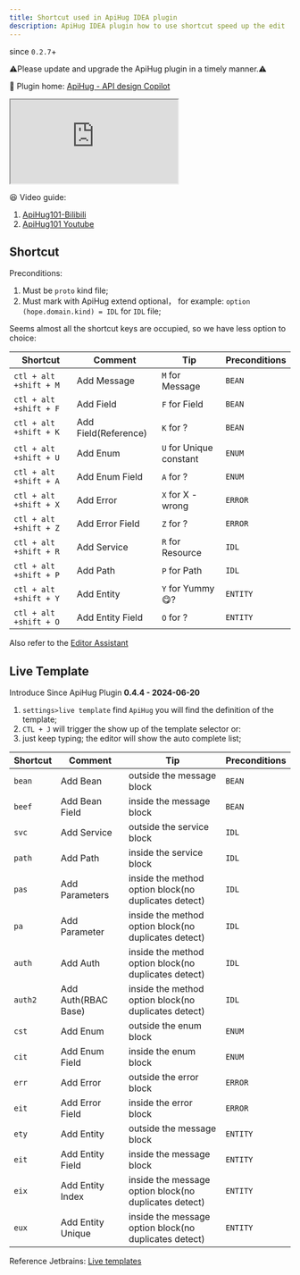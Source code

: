 ```yaml
---
title: Shortcut used in ApiHug IDEA plugin
description: ApiHug IDEA plugin how to use shortcut speed up the edit
---
```


since `0.2.7`+

⚠️Please update and upgrade the ApiHug plugin in a timely manner.⚠️

💝 Plugin home: [ApiHug - API design Copilot](https://plugins.jetbrains.com/plugin/23534-apihug--api-design-copilot)

<div>
  <iframe
    src="https://plugins.jetbrains.com/embeddable/install/23534"
    border="0"
    height={'48px'}
    allow="accelerometer; autoplay; clipboard-write; encrypted-media; gyroscope; picture-in-picture"
    allowFullScreen
  ></iframe>
</div>

😆 Video guide:

1. [ApiHug101-Bilibili](https://space.bilibili.com/666522636)
2. [ApiHug101 Youtube](https://youtube.com/@ApiHug?si=C1yw0poHA01zbmyj)


## Shortcut

Preconditions:
1. Must be `proto` kind file;
2. Must mark with ApiHug extend optional， for example: `option (hope.domain.kind) = IDL` for `IDL` file;

Seems almost all the shortcut keys are occupied, so we have less option to choice:

| Shortcut               | Comment              | Tip                     | Preconditions |
|------------------------|----------------------|-------------------------|---------------|
| `ctl + alt +shift + M` | Add Message          | `M` for Message         | `BEAN`        |
| `ctl + alt +shift + F` | Add Field            | `F` for Field           | `BEAN`        |
| `ctl + alt +shift + K` | Add Field(Reference) | `K` for ?               | `BEAN`        |
| `ctl + alt +shift + U` | Add Enum             | `U` for Unique constant | `ENUM`        |
| `ctl + alt +shift + A` | Add Enum Field       | `A` for ?               | `ENUM`        |
| `ctl + alt +shift + X` | Add Error            | `X` for X - wrong       | `ERROR`       |
| `ctl + alt +shift + Z` | Add Error Field      | `Z` for ?               | `ERROR`       |
| `ctl + alt +shift + R` | Add Service          | `R` for Resource        | `IDL`         |
| `ctl + alt +shift + P` | Add Path             | `P` for Path            | `IDL`         |
| `ctl + alt +shift + Y` | Add Entity           | `Y` for Yummy 😋?       | `ENTITY`      |
| `ctl + alt +shift + O` | Add Entity Field     | `O` for ?               | `ENTITY`      |

Also refer to the [Editor Assistant](/docs/idea/015-editor)

## Live Template

Introduce Since ApiHug Plugin **0.4.4 -  2024-06-20**

1. `settings>live template` find `ApiHug` you will find the definition of the template;
2. `CTL + J` will trigger the show up of the template selector or:
3.  just keep typing; the editor will show the auto complete list;

| Shortcut | Comment             | Tip                                                   | Preconditions |
|----------|---------------------|-------------------------------------------------------|---------------|
| `bean`   | Add Bean            | outside the message block                             | `BEAN`        |
| `beef`   | Add Bean Field      | inside the message block                              | `BEAN`        |
| `svc`    | Add Service         | outside the service block                             | `IDL`         |
| `path`   | Add Path            | inside the service block                              | `IDL`         |
| `pas`    | Add Parameters      | inside the method option block(no duplicates detect)  | `IDL`         |
| `pa`     | Add Parameter       | inside the method option block(no duplicates detect)  | `IDL`         |
| `auth`   | Add Auth            | inside the method option block(no duplicates detect)  | `IDL`         |
| `auth2`  | Add Auth(RBAC Base) | inside the method option block(no duplicates detect)  | `IDL`         |
| `cst`    | Add Enum            | outside the enum block                                | `ENUM`        |
| `cit`    | Add Enum Field      | inside the enum block                                 | `ENUM`        |
| `err`    | Add Error           | outside the error block                               | `ERROR`       |
| `eit`    | Add Error Field     | inside the error block                                | `ERROR`       |
| `ety`    | Add Entity          | outside the message block                             | `ENTITY`      |
| `eit`    | Add Entity Field    | inside the message block                              | `ENTITY`      |
| `eix`    | Add Entity Index    | inside the message option block(no duplicates detect) | `ENTITY`      |
| `eux`    | Add Entity Unique   | inside the message option block(no duplicates detect) | `ENTITY`      |

Reference Jetbrains: [Live templates](https://www.jetbrains.com/help/idea/using-live-templates.html)
